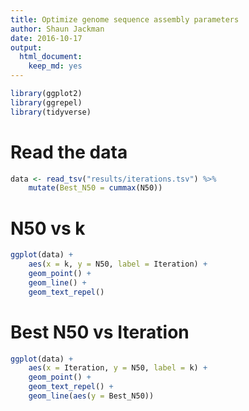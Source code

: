 ```yaml
---
title: Optimize genome sequence assembly parameters
author: Shaun Jackman
date: 2016-10-17
output:
  html_document:
    keep_md: yes
---
```


```r
library(ggplot2)
library(ggrepel)
library(tidyverse)
```

# Read the data
```r
data <- read_tsv("results/iterations.tsv") %>%
	mutate(Best_N50 = cummax(N50))
```

# N50 vs k
```r
ggplot(data) +
	aes(x = k, y = N50, label = Iteration) +
	geom_point() +
	geom_line() +
	geom_text_repel()
```

# Best N50 vs Iteration
```r
ggplot(data) +
	aes(x = Iteration, y = N50, label = k) +
	geom_point() +
	geom_text_repel() +
	geom_line(aes(y = Best_N50))
```
